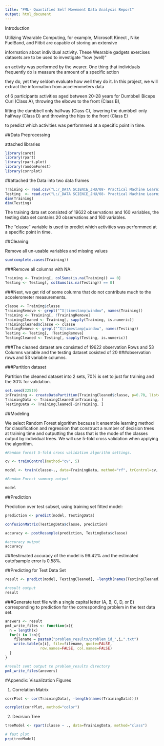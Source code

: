 ```yaml
---
title: "PML- Quantified Self Movement Data Analysis Report"
output: html_document
---
```



Introduction

Utilizing Wearable Computing, for example, Microsoft Kinect , Nike FuelBand, and Fitbit are capable of storing an extensive  

information about individual activity. These Wearable gadgets exercises datasets are to be used to investigate "how (well)" 

an activity was performed by the wearer. One thing that individuals frequently do is measure the amount of a specific action 

they do, yet they seldom evaluate how well they do it. In this project, we will extract the information from accelerometers data

of 6 participants activities aged between 20-28 years for Dumbbell Biceps Curl (Class A), throwing the elbows to the front (Class B), 

lifting the dumbbell only halfway (Class C), lowering the dumbbell only halfway (Class D) and throwing the hips to the front (Class E)

to predict which activities was performmed at a specific point in time.


##Data Preprocessing

attached libraries

```r

library(caret)
library(rpart)
library(rpart.plot)
library(randomForest)
library(corrplot)

```

##attached the Data into two data frames

```r

Training <- read.csv("L:/_DATA SCIENCE_JHU/08- Practical Machine Learning/PML-Quantified-Self-Project/pml-training.csv")
Testing  <- read.csv("L:/_DATA SCIENCE_JHU/08- Practical Machine Learning/PML-Quantified-Self-Project//pml-testing.csv")
dim(Training)
dim(Testing)

```

The training data set consisted of 19622 observations and 160 variables, the testing data set contains
20 observations and 160 variables. 

The "classe" variable is used to predict which activities was performmed at a specific point in time.

##Cleaning 

Remove all un-usable variables and missing values

```r

sum(complete.cases(Training))

```

###Remove all columns with NA. 

```r

Training <- Training[, colSums(is.na(Training)) == 0]
Testing <- Testing[, colSums(is.na(Testing)) == 0]

```

###Next, we get rid of some columns that do not contribute much to the accelerometer measurements.

```r

classe <- Training$classe
TrainingRemove <- grepl("^X|timestamp|window", names(Training))
Training <- Training[, !TrainingRemove]
TrainingCleaned <- Training[, sapply(Training, is.numeric)]
TrainingCleaned$classe <- classe
TestingRemove <- grepl("^X|timestamp|window", names(Testing))
Testing <- Testing[, !TestingRemove]
TestingCleaned <- Testing[, sapply(Testing, is.numeric)]

```

###The cleaned dataset are consisted of 19622 observation Rows and 53 Columns variable and the testing dataset cosisted of 20 
###observation rows and 53 variable columns.

###Partition dataset

Partition the cleaned dataset into 2 sets, 70% is set to just for training and the 30% for validation.


```r

set.seed(22519)
inTraining <- createDataPartition(TrainingCleaned$classe, p=0.70, list=F)
TrainingData <- TrainingCleaned[inTraining, ]
TestingData <- TrainingCleaned[-inTraining, ]

```

##Modeling

We select Random Forest algorithm because it ensemble learning method for classification 
and regression that construct a number of decision trees at training time and outputting 
the class that is the mode of the classes output by individual trees. We will use 5-fold
cross validation when applying the algorithm.


```r

#Random forest 5-fold cross validation algorithm settings. 

cv <- trainControl(method="cv", 5)

model <- train(classe~., data=TrainingData, method="rf", trControl=cv, ntree=250)

#Random Forest summary output

model

```

##Prediction

Prediction over test subset, using training set fitted model:

```r

prediction <- predict(model, TestingData)

```

```r

confusionMatrix(TestingData$classe, prediction)

```

```r

accuracy <- postResample(prediction, TestingData$classe)

#accuracy output
accuracy

```


###estimated accuracy of the model is 99.42% and the estimated outofsample error is 0.58%.

##Predicting for Test Data Set


```r

result <- predict(model, TestingCleaned[, -length(names(TestingCleaned))])

#result output
result

```

###Generate text file with a single capital letter (A, B, C, D, or E) corresponding to prediction for the corresponding problem in the test data set.

```r

answers <- result
pml_write_files <- function(x){
  n = length(x)
  for(i in 1:n){
    filename = paste0("problem_results/problem_id_",i,".txt")
    write.table(x[i], file=filename, quote=FALSE,
                row.names=FALSE, col.names=FALSE)
  }
}

#result sent output to problem_results directory
pml_write_files(answers)

```


#Appendix: Visualization Figures

1. Correlation Matrix 

```r

corrPlot <- cor(TrainingData[, -length(names(TrainingData))])

corrplot(corrPlot, method="color")

```


2. Decision Tree 

```r

treeModel <- rpart(classe ~ ., data=TrainingData, method="class")

# fast plot
prp(treeModel) 

```
